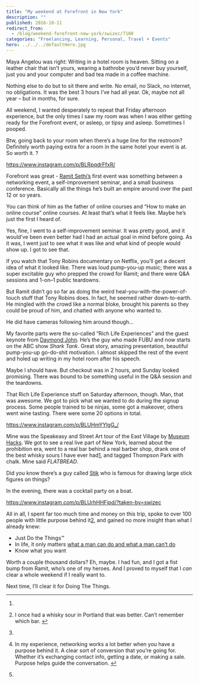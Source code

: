 ```yaml
---
title: "My weekend at Forefront in New York"
description: ""
published: 2016-10-11
redirect_from:
  - /blog/weekend-forefront-new-york/swizec/7100
categories: "Freelancing, Learning, Personal, Travel + Events"
hero: ../../../defaultHero.jpg
---
```


Maya Angelou was right: Writing in a hotel room is heaven. Sitting on a leather chair that isn’t yours, wearing a bathrobe you’d never buy yourself, just you and your computer and bad tea made in a coffee machine.

Nothing else to do but to sit there and write. No email, no Slack, no internet, no obligations. It was the best 3 hours I’ve had all year. Ok, maybe not all year – but in months, for sure.

All weekend, I wanted desperately to repeat that Friday afternoon experience, but the only times I saw my room was when I was either getting ready for the Forefront event, or asleep, or tipsy and asleep. Sometimes I pooped.

Btw, going back to your room when there’s a huge line for the restroom? Definitely worth paying extra for a room in the same hotel your event is at. So worth it. ?

https://www.instagram.com/p/BLRpqdrFfxR/

Forefront was great - [Ramit Sethi’s](http://www.iwillteachyoutoberich.com/) first event was something between a networking event, a self-improvement seminar, and a small business conference. Basically all the things he’s built an empire around over the past 12 or so years.

You can think of him as the father of online courses and “How to make an online course” online courses. At least that’s what it feels like. Maybe he’s just the first I heard of.

Yes, fine, I went to a self-improvement seminar. It was pretty good, and it would’ve been even better had I had an actual goal in mind before going. As it was, I went just to see what it was like and what kind of people would show up. I got to see that.

If you watch that Tony Robins documentary on Netflix, you’ll get a decent idea of what it looked like. There was loud pump-you-up music; there was a super excitable guy who prepped the crowd for Ramit; and there were Q&A sessions and 1-on–1 public teardowns.

But Ramit didn’t go so far as doing the weird heal-you-with-the-power-of-touch stuff that Tony Robins does. In fact, he seemed rather down-to-earth. He mingled with the crowd like a normal bloke, brought his parents so they could be proud of him, and chatted with anyone who wanted to.

He did have cameras following him around though…

My favorite parts were the so-called “Rich Life Experiences” and the guest keynote from [Daymond John](https://en.wikipedia.org/wiki/Daymond_John). He’s the guy who made FUBU and now starts on the ABC show _Shark Tank_. Great story, amazing presentation, beautiful pump-you-up go-do-shit motivation. I almost skipped the rest of the event and holed up writing in my hotel room after his speech.

Maybe I should have. But checkout was in 2 hours, and Sunday looked promising. There was bound to be something useful in the Q&A session and the teardowns.

That Rich Life Experience stuff on Saturday afternoon, though. Man, that was awesome. We got to pick what we wanted to do during the signup process. Some people trained to be ninjas, some got a makeover, others went wine tasting. There were some 20 options in total.

https://www.instagram.com/p/BLUHmYYlgG_/

Mine was the Speakeasy and Street Art tour of the East Village by [Museum Hacks](https://museumhack.com/). We got to see a real live part of New York, learned about the prohibition era, went to a real bar behind a real barber shop, drank one of the best whisky sours I have ever had[1](#fn1-9817 "see footnote"), and tagged Thompson Park with chalk. Mine said _FLATBREAD_.

Did you know there’s a guy called [Stik](https://en.wikipedia.org/wiki/Stik) who is famous for drawing large stick figures on things?

In the evening, there was a cocktail party on a boat.

https://www.instagram.com/p/BLUrhHHFjpd/?taken-by=swizec

All in all, I spent far too much time and money on this trip, spoke to over 100 people with little purpose behind it[2](#fn2-9817 "see footnote"), and gained no more insight than what I already knew:

- Just Do the Things™
- In life, it only matters [what a man can do and what a man can’t do](https://www.youtube.com/watch?v=Wxi-IUnCN_8)
- Know what you want

Worth a couple thousand dollars? Eh, maybe. I had fun, and I got a fist bump from Ramit, who’s one of my heroes. And I proved to myself that I _can_ clear a whole weekend if I really want to.

Next time, I’ll clear it for Doing The Things.

---

1.

2. I once had a whisky sour in Portland that was better. Can’t remember which bar. [↩︎](#fnr1-9817 "return to article")

3.

4. In my experience, networking works a lot better when you have a purpose behind it. A clear sort of conversion that you’re going for. Whether it’s exchanging contact info, getting a date, or making a sale. Purpose helps guide the conversation. [↩︎](#fnr2-9817 "return to article")

5.
